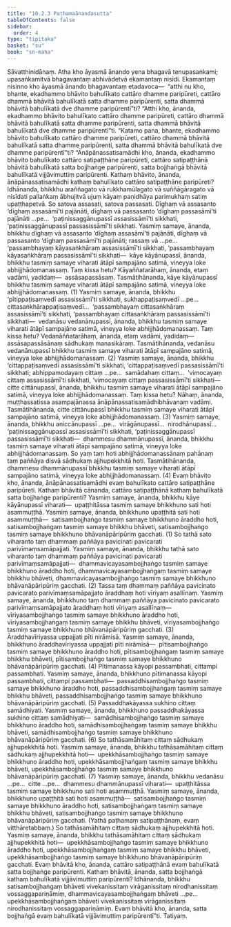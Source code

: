 ```yaml
---
title: "10.2.3 Paṭhamaānandasutta"
tableOfContents: false
sidebar:
  order: 4
type: "tipitaka"
basket: "su"
book: "sn-maha"
---
```



<DynamicBreadcrumb />

<Division number="989" book="sn-maha" bookNo="14" page="286">

<Paragraph number="1733" book="sn-maha">
Sāvatthinidānaṃ. Atha kho āyasmā ānando yena bhagavā tenupasaṅkami; upasaṅkamitvā bhagavantaṃ abhivādetvā ekamantaṃ nisīdi. Ekamantaṃ nisinno kho āyasmā ānando bhagavantaṃ etadavoca—  “atthi nu kho, bhante, ekadhammo bhāvito bahulīkato cattāro dhamme paripūreti, cattāro dhammā bhāvitā bahulīkatā satta dhamme paripūrenti, satta dhammā bhāvitā bahulīkatā dve dhamme paripūrentī”ti?
</Paragraph>

<Paragraph number="1734" book="sn-maha">
“Atthi kho, ānanda, ekadhammo bhāvito bahulīkato cattāro dhamme paripūreti, cattāro dhammā bhāvitā bahulīkatā satta dhamme paripūrenti, satta dhammā bhāvitā bahulīkatā dve dhamme paripūrentī”ti.
</Paragraph>

<Paragraph number="1735" book="sn-maha">
“Katamo pana, bhante, ekadhammo bhāvito bahulīkato cattāro dhamme paripūreti, cattāro dhammā bhāvitā bahulīkatā satta dhamme paripūrenti, satta dhammā bhāvitā bahulīkatā dve dhamme paripūrentī”ti? “Ānāpānassatisamādhi kho, ānanda, ekadhammo bhāvito bahulīkato cattāro satipaṭṭhāne paripūreti, cattāro satipaṭṭhānā bhāvitā bahulīkatā satta bojjhaṅge paripūrenti, satta bojjhaṅgā bhāvitā bahulīkatā vijjāvimuttiṃ paripūrenti.
</Paragraph>

<Paragraph number="1736" book="sn-maha">
Kathaṃ bhāvito, ānanda, ānāpānassatisamādhi kathaṃ bahulīkato cattāro satipaṭṭhāne paripūreti? Idhānanda, bhikkhu araññagato vā rukkhamūlagato vā suññāgāragato vā nisīdati pallaṅkaṃ ābhujitvā ujuṃ kāyaṃ paṇidhāya parimukhaṃ satiṃ upaṭṭhapetvā. So satova assasati, satova passasati. Dīghaṃ vā assasanto ‘dīghaṃ assasāmī’ti pajānāti, dīghaṃ vā passasanto ‘dīghaṃ passasāmī’ti pajānāti …pe…  ‘paṭinissaggānupassī assasissāmī’ti sikkhati, ‘paṭinissaggānupassī passasissāmī’ti sikkhati.
</Paragraph>

<Paragraph number="1737" book="sn-maha">
Yasmiṃ samaye, ānanda, bhikkhu dīghaṃ vā assasanto ‘dīghaṃ assasāmī’ti pajānāti, dīghaṃ vā passasanto ‘dīghaṃ passasāmī’ti pajānāti; rassaṃ vā …pe…  ‘passambhayaṃ kāyasaṅkhāraṃ assasissāmī’ti sikkhati, ‘passambhayaṃ kāyasaṅkhāraṃ passasissāmī’ti sikkhati—  kāye kāyānupassī, ānanda, bhikkhu tasmiṃ samaye viharati ātāpī sampajāno satimā, vineyya loke abhijjhādomanassaṃ. Taṃ kissa hetu? Kāyaññatarāhaṃ, ānanda, etaṃ vadāmi, yadidaṃ—  assāsapassāsaṃ. Tasmātihānanda, kāye kāyānupassī bhikkhu tasmiṃ samaye viharati ātāpī sampajāno satimā, vineyya loke abhijjhādomanassaṃ. (1)
</Paragraph>

<Paragraph number="1738" book="sn-maha">
Yasmiṃ samaye, ānanda, bhikkhu ‘pītippaṭisaṃvedī assasissāmī’ti sikkhati, sukhappaṭisaṃvedī …pe…  cittasaṅkhārappaṭisaṃvedī…  ‘passambhayaṃ cittasaṅkhāraṃ assasissāmī’ti sikkhati, ‘passambhayaṃ cittasaṅkhāraṃ passasissāmī’ti sikkhati—  vedanāsu vedanānupassī, ānanda, bhikkhu tasmiṃ samaye viharati ātāpī sampajāno satimā, vineyya loke abhijjhādomanassaṃ. Taṃ kissa hetu? Vedanāññatarāhaṃ, ānanda, etaṃ vadāmi, yadidaṃ—  assāsapassāsānaṃ sādhukaṃ manasikāraṃ. Tasmātihānanda, vedanāsu vedanānupassī bhikkhu tasmiṃ samaye viharati ātāpī sampajāno satimā, vineyya loke abhijjhādomanassaṃ. (2)
</Paragraph>

<Paragraph number="1739" book="sn-maha">
Yasmiṃ samaye, ānanda, bhikkhu ‘cittappaṭisaṃvedī assasissāmī’ti sikkhati, ‘cittappaṭisaṃvedī passasissāmī’ti sikkhati; abhippamodayaṃ cittaṃ …pe…  samādahaṃ cittaṃ…  ‘vimocayaṃ cittaṃ assasissāmī’ti sikkhati, ‘vimocayaṃ cittaṃ passasissāmī’ti sikkhati—  citte cittānupassī, ānanda, bhikkhu tasmiṃ samaye viharati ātāpī sampajāno satimā, vineyya loke abhijjhādomanassaṃ. Taṃ kissa hetu? Nāhaṃ, ānanda, muṭṭhassatissa asampajānassa ānāpānassatisamādhibhāvanaṃ vadāmi. Tasmātihānanda, citte cittānupassī bhikkhu tasmiṃ samaye viharati ātāpī sampajāno satimā, vineyya loke abhijjhādomanassaṃ. (3)
</Paragraph>

<Paragraph number="1740" book="sn-maha">
Yasmiṃ samaye, ānanda, bhikkhu aniccānupassī …pe…  virāgānupassī…  nirodhānupassī…  ‘paṭinissaggānupassī assasissāmī’ti sikkhati, ‘paṭinissaggānupassī passasissāmī’ti sikkhati—  dhammesu dhammānupassī, ānanda, bhikkhu tasmiṃ samaye viharati ātāpī sampajāno satimā, vineyya loke abhijjhādomanassaṃ. So yaṃ taṃ hoti abhijjhādomanassānaṃ pahānaṃ taṃ paññāya disvā sādhukaṃ ajjhupekkhitā hoti. Tasmātihānanda, dhammesu dhammānupassī bhikkhu tasmiṃ samaye viharati ātāpī sampajāno satimā, vineyya loke abhijjhādomanassaṃ. (4)
</Paragraph>

<Paragraph number="1741" book="sn-maha">
Evaṃ bhāvito kho, ānanda, ānāpānassatisamādhi evaṃ bahulīkato cattāro satipaṭṭhāne paripūreti.
</Paragraph>

<Paragraph number="1742" book="sn-maha">
Kathaṃ bhāvitā cānanda, cattāro satipaṭṭhānā kathaṃ bahulīkatā satta bojjhaṅge paripūrenti? Yasmiṃ samaye, ānanda, bhikkhu kāye kāyānupassī viharati—  upaṭṭhitāssa tasmiṃ samaye bhikkhuno sati hoti asammuṭṭhā. Yasmiṃ samaye, ānanda, bhikkhuno upaṭṭhitā sati hoti asammuṭṭhā—  satisambojjhaṅgo tasmiṃ samaye bhikkhuno āraddho hoti, satisambojjhaṅgaṃ tasmiṃ samaye bhikkhu bhāveti, satisambojjhaṅgo tasmiṃ samaye bhikkhuno bhāvanāpāripūriṃ gacchati. (1)
</Paragraph>

<Paragraph number="1743" book="sn-maha">
So tathā sato viharanto taṃ dhammaṃ paññāya pavicinati pavicarati parivīmaṃsamāpajjati. Yasmiṃ samaye, ānanda, bhikkhu tathā sato viharanto taṃ dhammaṃ paññāya pavicinati pavicarati parivīmaṃsamāpajjati—  dhammavicayasambojjhaṅgo tasmiṃ samaye bhikkhuno āraddho hoti, dhammavicayasambojjhaṅgaṃ tasmiṃ samaye bhikkhu bhāveti, dhammavicayasambojjhaṅgo tasmiṃ samaye bhikkhuno bhāvanāpāripūriṃ gacchati. (2)
</Paragraph>

<Paragraph number="1744" book="sn-maha">
Tassa taṃ dhammaṃ paññāya pavicinato pavicarato parivīmaṃsamāpajjato āraddhaṃ hoti vīriyaṃ asallīnaṃ. Yasmiṃ samaye, ānanda, bhikkhuno taṃ dhammaṃ paññāya pavicinato pavicarato parivīmaṃsamāpajjato āraddhaṃ hoti vīriyaṃ asallīnaṃ—  vīriyasambojjhaṅgo tasmiṃ samaye bhikkhuno āraddho hoti, vīriyasambojjhaṅgaṃ tasmiṃ samaye bhikkhu bhāveti, vīriyasambojjhaṅgo tasmiṃ samaye bhikkhuno bhāvanāpāripūriṃ gacchati. (3)
</Paragraph>

<Paragraph number="1745" book="sn-maha">
Āraddhavīriyassa uppajjati pīti nirāmisā. Yasmiṃ samaye, ānanda, bhikkhuno āraddhavīriyassa uppajjati pīti nirāmisā—  pītisambojjhaṅgo tasmiṃ samaye bhikkhuno āraddho hoti, pītisambojjhaṅgaṃ tasmiṃ samaye bhikkhu bhāveti, pītisambojjhaṅgo tasmiṃ samaye bhikkhuno bhāvanāpāripūriṃ gacchati. (4)
</Paragraph>

<Paragraph number="1746" book="sn-maha">
Pītimanassa kāyopi passambhati, cittampi passambhati. Yasmiṃ samaye, ānanda, bhikkhuno pītimanassa kāyopi passambhati, cittampi passambhati—  passaddhisambojjhaṅgo tasmiṃ samaye bhikkhuno āraddho hoti, passaddhisambojjhaṅgaṃ tasmiṃ samaye bhikkhu bhāveti, passaddhisambojjhaṅgo tasmiṃ samaye bhikkhuno bhāvanāpāripūriṃ gacchati. (5)
</Paragraph>

<Paragraph number="1747" book="sn-maha">
Passaddhakāyassa sukhino cittaṃ samādhiyati. Yasmiṃ samaye, ānanda, bhikkhuno passaddhakāyassa sukhino cittaṃ samādhiyati—  samādhisambojjhaṅgo tasmiṃ samaye bhikkhuno āraddho hoti, samādhisambojjhaṅgaṃ tasmiṃ samaye bhikkhu bhāveti, samādhisambojjhaṅgo tasmiṃ samaye bhikkhuno bhāvanāpāripūriṃ gacchati. (6)
</Paragraph>

<Paragraph number="1748" book="sn-maha">
So tathāsamāhitaṃ cittaṃ sādhukaṃ ajjhupekkhitā hoti. Yasmiṃ samaye, ānanda, bhikkhu tathāsamāhitaṃ cittaṃ sādhukaṃ ajjhupekkhitā hoti—  upekkhāsambojjhaṅgo tasmiṃ samaye bhikkhuno āraddho hoti, upekkhāsambojjhaṅgaṃ tasmiṃ samaye bhikkhu bhāveti, upekkhāsambojjhaṅgo tasmiṃ samaye bhikkhuno bhāvanāpāripūriṃ gacchati. (7)
</Paragraph>

<Paragraph number="1749" book="sn-maha">
Yasmiṃ samaye, ānanda, bhikkhu vedanāsu …pe…  citte …pe…  dhammesu dhammānupassī viharati—  upaṭṭhitāssa tasmiṃ samaye bhikkhuno sati hoti asammuṭṭhā. Yasmiṃ samaye, ānanda, bhikkhuno upaṭṭhitā sati hoti asammuṭṭhā—  satisambojjhaṅgo tasmiṃ samaye bhikkhuno āraddho hoti, satisambojjhaṅgaṃ tasmiṃ samaye bhikkhu bhāveti, satisambojjhaṅgo tasmiṃ samaye bhikkhuno bhāvanāpāripūriṃ gacchati. (Yathā paṭhamaṃ satipaṭṭhānaṃ, evaṃ vitthāretabbaṃ.)
</Paragraph>

<Paragraph number="1750" book="sn-maha">
So tathāsamāhitaṃ cittaṃ sādhukaṃ ajjhupekkhitā hoti. Yasmiṃ samaye, ānanda, bhikkhu tathāsamāhitaṃ cittaṃ sādhukaṃ ajjhupekkhitā hoti—  upekkhāsambojjhaṅgo tasmiṃ samaye bhikkhuno āraddho hoti, upekkhāsambojjhaṅgaṃ tasmiṃ samaye bhikkhu bhāveti, upekkhāsambojjhaṅgo tasmiṃ samaye bhikkhuno bhāvanāpāripūriṃ gacchati. Evaṃ bhāvitā kho, ānanda, cattāro satipaṭṭhānā evaṃ bahulīkatā satta bojjhaṅge paripūrenti.
</Paragraph>

<Paragraph number="1751" book="sn-maha">
Kathaṃ bhāvitā, ānanda, satta bojjhaṅgā kathaṃ bahulīkatā vijjāvimuttiṃ paripūrenti? Idhānanda, bhikkhu satisambojjhaṅgaṃ bhāveti vivekanissitaṃ virāganissitaṃ nirodhanissitaṃ vossaggapariṇāmiṃ, dhammavicayasambojjhaṅgaṃ bhāveti …pe…  upekkhāsambojjhaṅgaṃ bhāveti vivekanissitaṃ virāganissitaṃ nirodhanissitaṃ vossaggapariṇāmiṃ. Evaṃ bhāvitā kho, ānanda, satta bojjhaṅgā evaṃ bahulīkatā vijjāvimuttiṃ paripūrentī”ti.

</Paragraph>
</Division>

<Paragraph number="1752" type="center" book="sn-maha">
Tatiyaṃ.
</Paragraph>